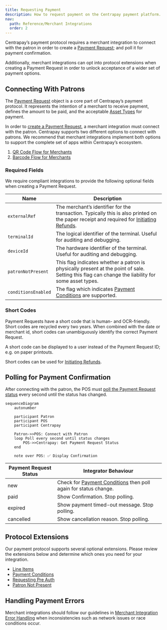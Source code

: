 ```yaml
---
title: Requesting Payment
description: How to request payment on the Centrapay payment platform.
nav:
  path: Reference/Merchant Integrations
  order: 2
---
```


Centrapay’s payment protocol requires a merchant integration to connect with the patron in order to create a [Payment Request](https://docs.centrapay.com/api/payment-requests); and poll it for payment confirmation.

Additionally, merchant integrations can opt into protocol extensions when creating a Payment Request in order to unlock acceptance of a wider set of payment options.

## Connecting With Patrons

The [Payment Request](https://docs.centrapay.com/api/payment-requests) object is a core part of Centrapay’s payment protocol. It represents the intention of a merchant to receive payment, defines the amount to be paid, and the acceptable [Asset Types](https://docs.centrapay.com/api/asset-types) for payment.

In order to [create a Payment Request](https://docs.centrapay.com/api/payment-requests#create-a-payment-request), a merchant integration must connect with the patron. Centrapay supports two different options to connect with patrons. We recommend that merchant integrations implement both options to support the complete set of apps within Centrapay’s ecosystem.
1. [QR Code Flow for Merchants](/guides/merchant-integration-qr-code-flow/)
2. [Barcode Flow for Merchants](/guides/merchant-integration-barcode-flow/)

### Required Fields

We require compliant integrations to provide the following optional fields when creating a Payment Request.

|        Name         |                                                                              Description                                                                              |
| ------------------- | --------------------------------------------------------------------------------------------------------------------------------------------------------------------- |
| `externalRef`       | The merchant’s identifier for the transaction. Typically this is also printed on the paper receipt and required for [Initiating Refunds](/guides/initiating-refunds/). |
| `terminalId`        | The logical identifier of the terminal. Useful for auditing and debugging.                                                                                            |
| `deviceId`          | The hardware identifier of the terminal. Useful for auditing and debugging.                                                                                           |
| `patronNotPresent`  | This flag indicates whether a patron is physically present at the point of sale. Setting this flag can change the liability for some asset types.                     |
| `conditionsEnabled` | The flag which indicates [Payment Conditions](/guides/payment-conditions/) are supported.                                                            |

### Short Codes
Payment Requests have a short code that is human- and OCR-friendly. Short codes are recycled every two years. When combined with the date or merchant id, short codes can unambiguously identify the correct Payment Request.

A short code can be displayed to a user instead of the Payment Request ID; e.g. on paper printouts.

Short codes can be used for [Initiating Refunds](/guides/initiating-refunds/).

## Polling for Payment Confirmation

After connecting with the patron, the POS must [poll the Payment Request status](https://docs.centrapay.com/api/payment-requests#get-a-payment-request) every second until the status has changed.

```mermaid
sequenceDiagram
	autonumber

	participant Patron
	participant POS
	participant Centrapay

	Patron->>POS: Connect with Patron
	loop Poll every second until status changes
		POS->>Centrapay: Get Payment Request Status
	end

	note over POS: ✅ Display Confirmation
```

| Payment Request Status |                                              Integrator Behaviour                                               |
| ---------------------- | --------------------------------------------------------------------------------------------------------------- |
| new                    | Check for [Payment Conditions](/guides/payment-conditions/) then poll again for status change. |
| paid                   | Show Confirmation. Stop polling.                                                                                |
| expired                | Show payment timed-out message. Stop polling.                                                                   |
| cancelled              | Show cancellation reason. Stop polling.                                                                         |

## Protocol Extensions

Our payment protocol supports several optional extensions. Please review the extensions below and determine which ones you need for your integration.
- [Line Items](/guides/line-items/)
- [Payment Conditions](/guides/payment-conditions/)
- [Requesting Pre Auth](/guides/requesting-pre-auth/)
- [Patron Not Present](/guides/patron-not-present/)

## Handling Payment Errors

Merchant integrations should follow our guidelines in [Merchant Integration Error Handling](/guides/merchant-integration-error-handling/) when inconsistencies such as network issues or race conditions occur.
